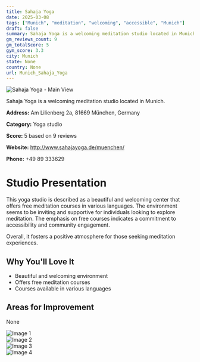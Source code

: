 ```yaml
---
title: Sahaja Yoga
date: 2025-03-08
tags: ["Munich", "meditation", "welcoming", "accessible", "Munich"]  
draft: false
summary: Sahaja Yoga is a welcoming meditation studio located in Munich.
gm_reviews_count: 9
gm_totalScore: 5
gym_score: 3.3
city: Munich
state: None
country: None
url: Munich_Sahaja_Yoga
---
```


<div className="aspect-[16/9] relative my-8">
  <img 
    src="https://lh5.googleusercontent.com/p/AF1QipMNMpcytj0JxfPzvlaPQ6Wc4lS5ZuHAIDEqLZgP=w1920-h1080-k-no"
    alt="Sahaja Yoga - Main View"
    className="object-cover absolute inset-0 w-full h-full rounded-lg"
  />
</div>

Sahaja Yoga is a welcoming meditation studio located in Munich.

**Address:** Am Lilienberg 2a, 81669 München, Germany

**Category:** Yoga studio

**Score:** 5 based on 9 reviews

**Website:** http://www.sahajayoga.de/muenchen/

**Phone:** +49 89 333629

# Studio Presentation

This yoga studio is described as a beautiful and welcoming center that offers free meditation courses in various languages. The environment seems to be inviting and supportive for individuals looking to explore meditation. The emphasis on free courses indicates a commitment to accessibility and community engagement.

Overall, it fosters a positive atmosphere for those seeking meditation experiences.

## Why You'll Love It

- Beautiful and welcoming environment
- Offers free meditation courses
- Courses available in various languages

## Areas for Improvement

None

<div className="grid grid-cols-1 xl:grid-cols-2 gap-4 my-8">
<div className="aspect-[4/3] relative"><img src="https://lh3.googleusercontent.com/p/AF1QipPEoSCmbrQvBbkESKxyNmdZ0pn-mNk-IPKLk25K=w1920-h1080-k-no" alt="Image 1" className="object-cover absolute inset-0 w-full h-full rounded-lg" /></div>
<div className="aspect-[4/3] relative"><img src="https://lh5.googleusercontent.com/p/AF1QipP6lCKHkQhMk4XIFWaAq-ytsDMTJP8CVdqpZ2ZJ=w1920-h1080-k-no" alt="Image 2" className="object-cover absolute inset-0 w-full h-full rounded-lg" /></div>
<div className="aspect-[4/3] relative"><img src="https://lh5.googleusercontent.com/p/AF1QipNmf6Tm2HwbyPCb1mzNhQ1c2q-xHvDDgQZtIz5I=w1920-h1080-k-no" alt="Image 3" className="object-cover absolute inset-0 w-full h-full rounded-lg" /></div>
<div className="aspect-[4/3] relative"><img src="https://lh5.googleusercontent.com/p/AF1QipOyzsnJ71QT-Te7gQ5ouSu0JCjZD300TX46xjkL=w1920-h1080-k-no" alt="Image 4" className="object-cover absolute inset-0 w-full h-full rounded-lg" /></div>
</div>